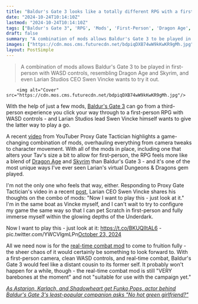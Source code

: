 ```yaml
---
title: "Baldur's Gate 3 looks like a totally different RPG with a first-person camera mod, and it's so cool that Larian lead Swen Vincke says 'I want to play this'"
date: "2024-10-24T10:14:10Z"
lastmod: "2024-10-24T10:14:10Z"
tags: ["Baldur's Gate 3", 'RPG', 'Mods', 'First-Person', 'Dragon Age', 'Skyrim', 'Dungeons & Dragons', 'Real-Time Combat', 'Modding']
draft: false
summary: "A combination of mods allows Baldur's Gate 3 to be played in first-person with WASD controls, resembling Dragon Age and Skyrim, and even Larian Studios CEO Swen Vincke wants to try it out."
images: ["https://cdn.mos.cms.futurecdn.net/bdpiqDXB74wW9kKwKR9gMh.jpg"]
layout: PostSimple
---
```

> A combination of mods allows Baldur's Gate 3 to be played in first-person with WASD controls, resembling Dragon Age and Skyrim, and even Larian Studios CEO Swen Vincke wants to try it out.


        <img alt="Cover" src="https://cdn.mos.cms.futurecdn.net/bdpiqDXB74wW9kKwKR9gMh.jpg"/>
        
With the help of just a few mods, [<u>Baldur's Gate 3</u>](https://www.gamesradar.com/baldurs-gate-3-guide/) can go from a third-person experience you click your way through to a first-person RPG with WASD controls - and Larian Studios lead Swen Vincke himself wants to give the latter way to play a go.

A recent [<u>video</u>](https://www.youtube.com/watch?v=TGCAWyXVJ40&ab_channel=ProxyGateTactician) from YouTuber Proxy Gate Tactician highlights a game-changing combination of mods, overhauling everything from camera tweaks to character movement. With all of the mods in place, including one that alters your Tav's size a bit to allow for first-person, the RPG feels more like a blend of [<u>Dragon Age</u>](https://www.gamesradar.com/games/rpg/dragon-age/) and [<u>Skyrim</u>](https://www.gamesradar.com/skyrim-guide/) than Baldur's Gate 3 - and it's one of the most unique ways I've ever seen Larian's virtual Dungeons & Dragons gem played.

I'm not the only one who feels that way, either. Responding to Proxy Gate Tactician's video in a recent [post](https://x.com/LarAtLarian/status/1849087722763297200), Larian CEO Swen Vincke shares his thoughts on the combo of mods: "Now I want to play this - just look at it." I'm in the same boat as Vincke myself, and I can't wait to try to configure my game the same way so that I can pet Scratch in first-person and fully immerse myself within the glowing depths of the Underdark.

Now I want to play this - just look at it: https://t.co/BKUQlItAL6 - pic.twitter.com/YWCVlgmLPn[October 23, 2024](https://twitter.com/LarAtLarian/status/1849087722763297200)

All we need now is for the [<u>real-time combat mod</u>](https://www.gamesradar.com/games/baldur-s-gate/baldurs-gate-3-returns-to-the-combat-roots-set-out-by-the-original-dandd-rpgs-as-one-intrepid-modder-gets-real-time-fights-working-with-a-nod-to-neverwinter-nights/) to come to fruition fully - the sheer chaos of it would certainly be something to look forward to. With a first-person camera, clean WASD controls, and real-time combat, Baldur's Gate 3 would feel like a distant cousin to its former self. It probably won't happen for a while, though - the real-time combat mod is still "VERY barebones at the moment" and not "suitable for use with the campaign yet."

[<u><em>As Astarion, Karlach, and Shadowheart get Funko Pops, actor behind Baldur's Gate 3's least-popular companion asks "No hot green girlfriend?"</em></u>](https://www.gamesradar.com/games/rpg/as-astarion-karlach-and-shadowheart-get-funko-pops-actor-behind-baldurs-gate-3s-least-popular-companion-asks-no-hot-green-girlfriend/)
        
